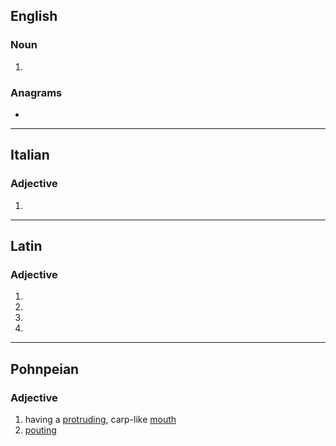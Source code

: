 ==English==

===Noun===
{{head|en|noun plural form}}

# {{plural of|aureus|lang=en}}

===Anagrams===
* {{l|en|uraei}}

----

==Italian==

===Adjective===
{{head|it|adjective form}}

# {{masculine plural of|aureo|lang=it}}

----

==Latin==

===Adjective===
{{la-adj-form|aureī}}

# {{inflection of|aureus||nom|m|p|lang=la}}
# {{inflection of|aureus||gen|m|s|lang=la}}
# {{inflection of|aureus||gen|n|s|lang=la}}
# {{inflection of|aureus||voc|m|p|lang=la}}

----

==Pohnpeian==

===Adjective===
{{head|pon|noun}}

# having a [[protruding]], carp-like [[mouth]]
# [[pouting]]